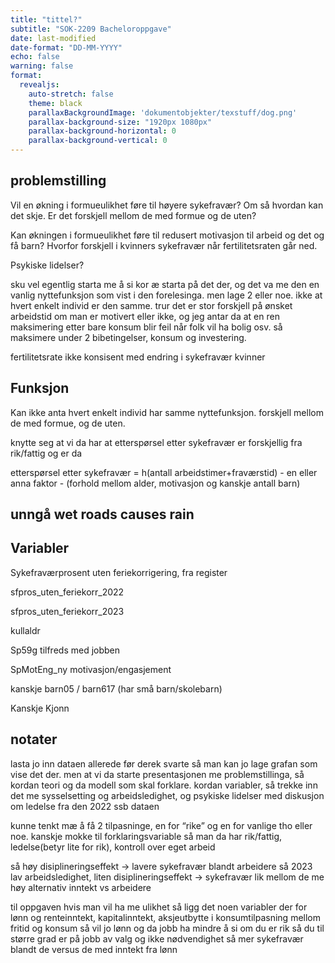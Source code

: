 ```yaml
---
title: "tittel?"
subtitle: "SOK-2209 Bacheloroppgave"
date: last-modified
date-format: "DD-MM-YYYY"
echo: false
warning: false
format: 
  revealjs:
    auto-stretch: false
    theme: black
    parallaxBackgroundImage: 'dokumentobjekter/texstuff/dog.png'
    parallax-background-size: "1920px 1080px"
    parallax-background-horizontal: 0
    parallax-background-vertical: 0
---
```



## problemstilling

Vil en økning i formueulikhet føre til høyere sykefravær? Om så hvordan kan det skje. Er det forskjell mellom de med formue og de uten?



Kan økningen i formueulikhet føre til redusert motivasjon til arbeid og det og få barn? Hvorfor forskjell i kvinners sykefravær når fertilitetsraten går ned.

Psykiske lidelser?

::: notes
sku vel egentlig starta me å si kor æ starta på det der, og det va me den en vanlig nyttefunksjon som vist i den forelesinga. men lage 2 eller noe. ikke at hvert enkelt individ er den samme. trur det er stor forskjell på ønsket arbeidstid om man er motivert eller ikke, og jeg antar da at en ren maksimering etter bare konsum blir feil når folk vil ha bolig osv. så maksimere under 2 bibetingelser, konsum og investering. 

fertilitetsrate ikke konsisent med endring i sykefravær kvinner
:::


## Funksjon

Kan ikke anta hvert enkelt individ har samme nyttefunksjon. forskjell mellom de med formue, og de uten. 

knytte seg at vi da har at etterspørsel etter sykefravær er forskjellig fra rik/fattig
og er da 

etterspørsel etter sykefravær = h(antall arbeidstimer+fraværstid) - en eller anna faktor - (forhold mellom alder, motivasjon og kanskje antall barn)





## unngå  wet roads causes rain




## Variabler

Sykefraværprosent uten feriekorrigering, fra register

sfpros_uten_feriekorr_2022 

sfpros_uten_feriekorr_2023

kullaldr 

Sp59g  tilfreds med jobben

SpMotEng_ny motivasjon/engasjement



kanskje barn05 / barn617 (har små barn/skolebarn)

Kanskje Kjonn




## notater

lasta jo inn dataen allerede før derek svarte så man kan jo lage grafan som vise det der. men at vi da starte presentasjonen me problemstillinga, så kordan teori og da modell som skal forklare. kordan variabler, så trekke inn det me sysselsetting og arbeidsledighet, og psykiske lidelser med diskusjon om ledelse fra den 2022 ssb dataen





kunne tenkt mæ å få 2 tilpasninge, en for "rike" og en for vanlige tho eller noe. kanskje mokke til forklaringsvariable så man da har
rik/fattig, ledelse(betyr lite for rik), kontroll over eget arbeid 






så høy disiplineringseffekt -> lavere sykefravær blandt arbeidere
så 2023 lav arbeidsledighet, liten disiplineringseffekt -> sykefravær lik mellom de me høy alternativ inntekt vs arbeidere




til oppgaven hvis man vil ha me ulikhet så ligg det noen variabler der for lønn og renteinntekt, kapitalinntekt, aksjeutbytte
i konsumtilpasning mellom fritid og konsum så vil jo lønn og da jobb ha mindre å si om du er rik så du til større grad er på jobb av valg og ikke nødvendighet så mer sykefravær blandt de versus de med inntekt fra lønn






